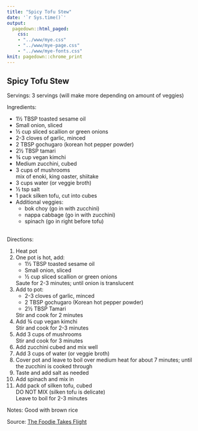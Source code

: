 ```yaml
---
title: "Spicy Tofu Stew"
date: '`r Sys.time()`'
output: 
  pagedown::html_paged:
    css: 
    - "../www/mye.css"
    - "../www/mye-page.css"
    - "../www/mye-fonts.css"
knit: pagedown::chrome_print
---
```


## Spicy Tofu Stew

<span class="mh">Servings:</span> 3 servings (will make more depending on amount of veggies)
<br>

<span class="mh">Ingredients:</span>  
<div class="my2cols">
<ul>
  <li>1&frac12; TBSP toasted sesame oil</li>
  <li>Small onion, sliced</li>
  <li>&frac12; cup sliced scallion or green onions</li>
  <li>2-3 cloves of garlic, minced</li>
  <li>2 TBSP gochugaro (korean hot pepper powder)</li>
  <li>2&frac12; TBSP tamari</li>
  <li>&frac34; cup vegan kimchi</li>
  <li>Medium zucchini, cubed</li>
  <li>3 cups of mushrooms<br>mix of enoki, king oaster, shiitake</li>
  <li>3 cups water (or veggie broth)</li>
  <li>&frac12; tsp salt</li>
  <li>1 pack silken tofu, cut into cubes</li>
  <li>Additional veggies:
    <ul>
      <li>bok choy (go in with zucchini)</li>
      <li>nappa cabbage (go in with zucchini)</li>
      <li>spinach (go in right before tofu)</li>
    </ul>
  </li>
</ul>
</div>
<br>
<span class="mh">Directions:</span> 
<div class="my2cols">
<ol>
  <li>Heat pot</li>
  <li>One pot is hot, add:
    <ul>
      <li>1&frac12; TBSP toasted sesame oil</li>
      <li>Small onion, sliced</li>
      <li>&frac12; cup sliced scallion or green onions</li>
    </ul>Saute for 2-3 minutes; until onion is translucent 
  </li>
  <li>Add to pot:
    <ul>
      <li>2-3 cloves of garlic, minced</li>
      <li>2 TBSP gochugaro (Korean hot pepper powder)</li>
      <li>2&frac12; TBSP Tamari</li>
    </ul>Stir and cook for 2 minutes 
  </li>
  <li>Add &frac34; cup vegan kimchi<br>Stir and cook for 2-3 minutes</li>
  <li>Add 3 cups of mushrooms<br>Stir and cook for 3 minutes</li>
  <li>Add zucchini cubed and mix well</li>
  <li>Add 3 cups of water (or veggie broth)</li>
  <li>Cover pot and leave to boil over medium heat for about 7 minutes; until the zucchini is cooked through</li>
  <li>Taste and add salt as needed</li>
  <li>Add spinach and mix in</li>
  <li>Add pack of silken tofu, cubed<br>DO NOT MIX (silken tofu is delicate)<br>Leave to boil for 2-3 minutes</li>
</ol>
</div>


<span class="mh">Notes:</span> Good with brown rice

<span class="mh">Source:</span>
<a href = "https://thefoodietakesflight.com/sundubu-jjigae-or-korean-soft-tofu-stew-vegan-recipe/" target="_blank">The Foodie Takes Flight</a>

